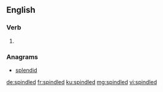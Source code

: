 ==English==

===Verb===
{{head|en|verb form}}

# {{en-past of|spindle}}

===Anagrams===
* [[splendid#English|splendid]]

[[de:spindled]]
[[fr:spindled]]
[[ku:spindled]]
[[mg:spindled]]
[[vi:spindled]]